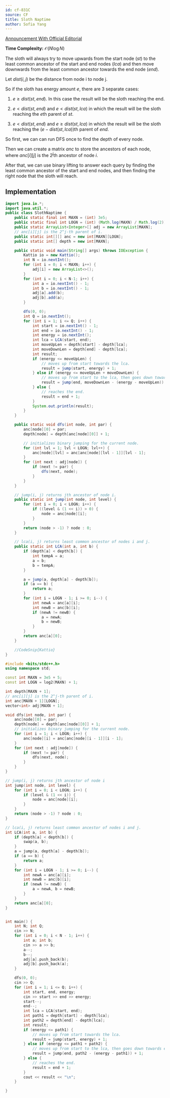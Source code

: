 ```yaml
---
id: cf-831C
source: CF
title: Sloth Naptime
author: Sofia Yang
---
```


[Announcement With Official Editorial](https://codeforces.com/blog/entry/81527)

**Time Complexity:** $\mathcal{O}(N \log N)$

The sloth will always try to move upwards from the start node $(st)$ to the
least common ancestor of the start and end nodes $(lca)$ and then move downwards
from the least common ancestor towards the end node $(end)$.

Let $dist(i, j)$ be the distance from node i to node j.

So if the sloth has energy amount $e$, there are 3 separate cases:

1. $e \geq dist(st, end)$. In this case the result will be the sloth reaching the
   end.

2. $e < dist(st, end)$ and $e < dist(st, lca)$ in which the result will be the
   sloth reaching the $e$th parent of $st$.

3. $e < dist(st, end)$ and $e \geq dist(st, lca)$ in which the result will be the
   sloth reaching the $(e - dist(st, lca))$th parent of $end$.

So first, we can can run DFS once to find the depth of every node.

Then we can create a matrix $anc$ to store the ancestors of each node, where
$anc[i][j]$ is the $2^j$th ancestor of node $i$.

After that, we can use binary lifting to answer each query by finding the least
common ancestor of the start and end nodes, and then finding the right node that
the sloth will reach.

## Implementation

<LanguageSection>
<JavaSection>

```java
import java.io.*;
import java.util.*;
public class SlothNaptime {
	public static final int MAXN = (int) 3e5;
	public static final int LOGN = (int) (Math.log(MAXN) / Math.log(2)) + 1;
	public static ArrayList<Integer>[] adj = new ArrayList[MAXN];
	// anc[i][j] is the 2^j-th parent of i.
	public static int[][] anc = new int[MAXN][LOGN];
	public static int[] depth = new int[MAXN];

	public static void main(String[] args) throws IOException {
		Kattio io = new Kattio();
		int N = io.nextInt();
		for (int i = 0; i < MAXN; i++) {
			adj[i] = new ArrayList<>();
		}
		for (int i = 0; i < N-1; i++) {
			int a = io.nextInt() - 1;
			int b = io.nextInt() - 1;
			adj[a].add(b);
			adj[b].add(a);
		}

		dfs(0, 0);
		int Q = io.nextInt();
		for (int i = 1; i <= Q; i++) {
			int start = io.nextInt() - 1;
			int end = io.nextInt() - 1;
			int energy = io.nextInt();
			int lca = LCA(start, end);
			int moveUpLen = depth[start] - depth[lca];
			int moveDownLen = depth[end] - depth[lca];
			int result;
			if (energy <= moveUpLen) {
				// moves up from start towards the lca.
				result = jump(start, energy) + 1;
			} else if (energy <= moveUpLen + moveDownLen) {
				// moves up from start to the lca, then goes down towards end.
				result = jump(end, moveDownLen - (energy - moveUpLen)) + 1;
			} else {
				// reaches the end.
				result = end + 1;
			}
			System.out.println(result);
		}
	}

	public static void dfs(int node, int par) {
		anc[node][0] = par;
		depth[node] = depth[anc[node][0]] + 1;

		// initializes binary jumping for the current node.
		for (int lvl = 1; lvl < LOGN; lvl++) {
			anc[node][lvl] = anc[anc[node][lvl - 1]][lvl - 1];
		}
		for (int next : adj[node]) {
			if (next != par) {
				dfs(next, node);
			}
		}
	}

	// jump(i, j) returns jth ancestor of node i.
	public static int jump(int node, int level) {
		for (int i = 0; i < LOGN; i++) {
			if ((level & (1 << i)) > 0) {
				node = anc[node][i];
			}
		}
		return (node > -1) ? node : 0;
	}

	// lca(i, j) returns least common ancestor of nodes i and j.
	public static int LCA(int a, int b) {
		if (depth[a] < depth[b]) {
			int tempA = a;
			a = b;
			b = tempA;
		}

		a = jump(a, depth[a] - depth[b]);
		if (a == b) {
			return a;
		}
		for (int i = LOGN - 1; i >= 0; i--) {
			int newA = anc[a][i];
			int newB = anc[b][i];
			if (newA != newB) {
				a = newA;
				b = newB;
			}
		}
		return anc[a][0];
	}

	//CodeSnip{Kattio}
}
```
</JavaSection>
<CPPSection>

```cpp
#include <bits/stdc++.h>
using namespace std;

const int MAXN = 3e5 + 5;
const int LOGN = log2(MAXN) + 1;

int depth[MAXN + 1];
// anc[i][j] is the 2^j-th parent of i.
int anc[MAXN + 1][LOGN];
vector<int> adj[MAXN + 1];

void dfs(int node, int par) {
	anc[node][0] = par;
	depth[node] = depth[anc[node][0]] + 1;
	// initializes binary jumping for the current node.
	for (int i = 1; i < LOGN; i++) {
		anc[node][i] = anc[anc[node][i - 1]][i - 1];
	}
	for (int next : adj[node]) {
		if (next != par) {
			dfs(next, node);
		}
	}
}

// jump(i, j) returns jth ancestor of node i
int jump(int node, int level) {
	for (int i = 0; i < LOGN; i++) {
		if (level & (1 << i)) {
			node = anc[node][i];
		}
	}
	return (node > -1) ? node : 0;
}

// lca(i, j) returns least common ancestor of nodes i and j.
int LCA(int a, int b) {
	if (depth[a] < depth[b]) {
		swap(a, b);
	}
	a = jump(a, depth[a] - depth[b]);
	if (a == b) {
		return a;
	}
	for (int i = LOGN - 1; i >= 0; i--) {
		int newA = anc[a][i];
		int newB = anc[b][i];
		if (newA != newB) {
			a = newA, b = newB;
		}
	}
	return anc[a][0];
}


int main() {
	int N; int Q;
	cin >> N;
	for (int i = 0; i < N - 1; i++) {
		int a; int b;
		cin >> a >> b;
		a--;
		b--;
		adj[a].push_back(b);
		adj[b].push_back(a);
	}

	dfs(0, 0);
	cin >> Q;
	for (int i = 1; i <= Q; i++) {
		int start, end, energy;
		cin >> start >> end >> energy;
		start--;
		end--;
		int lca = LCA(start, end);
		int path1 = depth[start] - depth[lca];
		int path2 = depth[end] - depth[lca];
		int result;
		if (energy <= path1) {
			// moves up from start towards the lca.
			result = jump(start, energy) + 1;
		} else if (energy <= path1 + path2) {
			// moves up from start to the lca, then goes down towards end.
			result = jump(end, path2 - (energy - path1)) + 1;
		} else {
			// reaches the end.
			result = end + 1;
		}
		cout << result << "\n";
	}

}
```
</CPPSection>
</LanguageSection>

